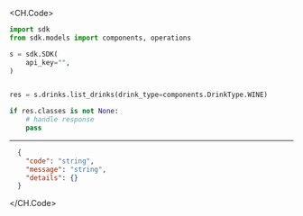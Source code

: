 
<CH.Code>
```python ListDrinks.py
import sdk
from sdk.models import components, operations

s = sdk.SDK(
    api_key="",
)


res = s.drinks.list_drinks(drink_type=components.DrinkType.WINE)

if res.classes is not None:
    # handle response
    pass
```
---

```json Example Response
  {
    "code": "string",
    "message": "string",
    "details": {}
  }
```
</CH.Code>

